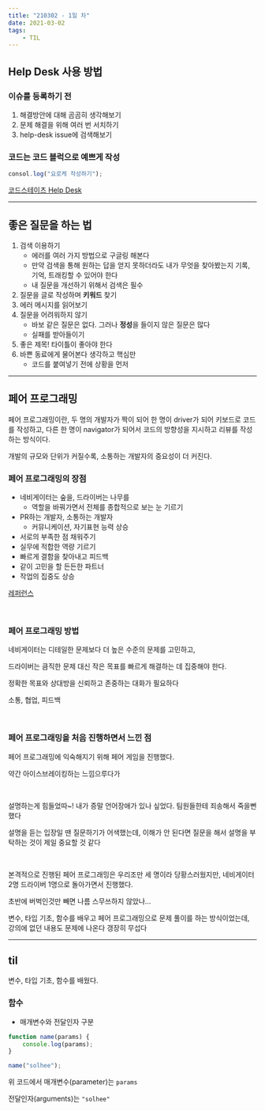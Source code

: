 ```yaml
---
title: "210302 - 1일 차"
date: 2021-03-02
tags:
    - TIL
---
```


## Help Desk 사용 방법

### 이슈를 등록하기 전

1. 해결방안에 대해 곰곰히 생각해보기
2. 문제 해결을 위해 여러 번 서치하기
3. help-desk issue에 검색해보기

### 코드는 코드 블럭으로 예쁘게 작성

```js
consol.log("요로케 작성하기");
```

[코드스테이츠 Help Desk](https://github.com/codestates/pre-help-desk)

---

## 좋은 질문을 하는 법

1. 검색 이용하기
    - 에러를 여러 가지 방법으로 구글링 해본다
    - 만약 검색을 통해 원하는 답을 얻지 못하더라도 내가 무엇을 찾아봤는지 기록, 기억, 트래킹할 수 있어야 한다
    - 내 질문을 개선하기 위해서 검색은 필수
2. 질문을 글로 작성하며 **키워드** 찾기
3. 에러 메시지를 읽어보기
4. 질문을 어려워하지 않기
    - 바보 같은 질문은 없다. 그러나 **정성**을 들이지 않은 질문은 많다
    - 실패를 받아들이기
5. 좋은 제목! 타이틀이 좋아야 한다
6. 바쁜 동료에게 물어본다 생각하고 핵심만
    - 코드를 붙여넣기 전에 상황을 먼저

---

## 페어 프로그래밍

페어 프로그래밍이란, 두 명의 개발자가 짝이 되어 한 명이 driver가 되어 키보드로 코드를 작성하고,
다른 한 명이 navigator가 되어서 코드의 방향성을 지시하고 리뷰를 작성하는 방식이다.

개발의 규모와 단위가 커질수록, 소통하는 개발자의 중요성이 더 커진다.

### 페어 프로그래밍의 장점

-   네비게이터는 숲을, 드라이버는 나무를
    -   역할을 바꿔가면서 전체를 종합적으로 보는 눈 기르기
-   PR하는 개발자, 소통하는 개발자
    -   커뮤니케이션, 자기표현 능력 상승
-   서로의 부족한 점 채워주기
-   실무에 적합한 역량 기르기
-   빠르게 결함을 찾아내고 피드백
-   같이 고민을 할 든든한 파트너
-   작업의 집중도 상승

[레퍼런스](https://gmlwjd9405.github.io/2018/07/02/agile-pair-programming.html)

<br />

### 페어 프로그래밍 방법

네비게이터는 디테일한 문제보다 더 높은 수준의 문제를 고민하고,

드라이버는 큼직한 문제 대신 작은 목표를 빠르게 해결하는 데 집중해야 한다.

정확한 목표와 상대방을 신뢰하고 존중하는 대화가 필요하다

소통, 협업, 피드백

<br />

### 페어 프로그래밍을 처음 진행하면서 느낀 점

페어 프로그래밍에 익숙해지기 위해 페어 게임을 진행했다.

약간 아이스브레이킹하는 느낌으루다가

<br />

설명하는게 힘들었따~! 내가 증말 언어장애가 있나 싶었다.
팀원들한테 죄송해서 죽을뻔했다

설명을 듣는 입장일 땐 질문하기가 어색했는데,
이해가 안 된다면 질문을 해서 설명을 부탁하는 것이 제일 중요할 것 같다

<br />

본격적으로 진행된 페어 프로그래밍은 우리조만 세 명이라 당황스러웠지만,
네비게이터 2명 드라이버 1명으로 돌아가면서 진행했다.

초반에 버벅인것만 빼면 나름 스무쓰하지 않았나...

변수, 타입 기초, 함수를 배우고
페어 프로그래밍으로 문제 풀이를 하는 방식이었는데, 강의에 없던 내용도 문제에 나온다 갱장히 무섭다

---

## til

변수, 타입 기초, 함수를 배웠다.

### 함수

-   매개변수와 전달인자 구분

```js
function name(params) {
    console.log(params);
}

name("solhee");
```

위 코드에서
매개변수(parameter)는 `params`

전달인자(arguments)는 `"solhee"`

